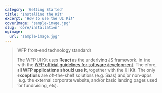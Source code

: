 ```yaml
---
category: 'Getting Started'
title: 'Installing the Kit'
excerpt: 'How to use the UI Kit'
coverImage: 'sample-image.jpg'
slug: 'core/installation'
ogImage:
  url: 'sample-image.jpg'
---
```


> WFP front-end technology standards
>
> The WFP UI Kit uses [React](https://reactjs.org/) as the underlying JS framework, in line with the [WFP official guidelines for software development](https://newgo.wfp.org/documents/software-solutions-technology-stack). Therefore, **all WFP applications should use it**, together with the UI Kit. The only **exceptions** are off-the-shelf solutions (e.g. Saas) and/or non-apps (e.g. the external corporate website, and/or basic landing pages used for fundraising, etc).
